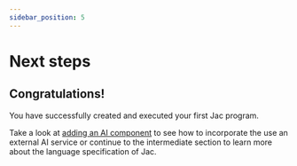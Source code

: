 ```yaml
---
sidebar_position: 5
---
```


# Next steps

## Congratulations!

You have successfully created and executed your first Jac program.

Take a look at [adding an AI component](/docs/your-first-jac-program/adding-an-ai-component) to see how to incorporate the use an external AI service or continue to the intermediate section to learn more about the language specification of Jac.